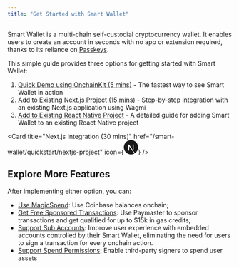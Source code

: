 ```yaml
---
title: "Get Started with Smart Wallet"
---
```


Smart Wallet is a multi-chain self-custodial cryptocurrency wallet. It enables users to create an account in seconds
with no app or extension required, thanks to its reliance on [Passkeys](https://passkeys.com).

This simple guide provides three options for getting started with Smart Wallet:

1. [Quick Demo using OnchainKit (5 mins)](/smart-wallet/quickstart/quick-demo) - The fastest way to see Smart Wallet in action
2. [Add to Existing Next.js Project (15 mins)](/smart-wallet/quickstart/nextjs-project) - Step-by-step integration with an existing Next.js application using Wagmi
3. [Add to Existing React Native Project](/smart-wallet/quickstart/react-native-project) - A detailed guide for adding Smart Wallet to an existing React Native project


<CardGroup>
  <Card
    title="Quick Demo (15 mins)"
    href="/smart-wallet/quickstart/quick-demo"
    icon="shapes"
  />
    
  <Card
    title="Next.js Integration (30 mins)"
    href="/smart-wallet/quickstart/nextjs-project"
    icon={<svg xmlns="http://www.w3.org/2000/svg" xmlns:xlink="http://www.w3.org/1999/xlink" width="32px" height="32px" viewBox="0 0 256 256" version="1.1" preserveAspectRatio="xMidYMid">
      <g>
        <path d="M119.616813,0.0688905149 C119.066276,0.118932037 117.314565,0.294077364 115.738025,0.419181169 C79.3775171,3.69690087 45.3192571,23.3131775 23.7481916,53.4631946 C11.7364614,70.2271045 4.05395894,89.2428829 1.15112414,109.384595 C0.12512219,116.415429 0,118.492153 0,128.025062 C0,137.557972 0.12512219,139.634696 1.15112414,146.665529 C8.10791789,194.730411 42.3163245,235.11392 88.7116325,250.076335 C97.0197458,252.753556 105.778299,254.580072 115.738025,255.680985 C119.616813,256.106338 136.383187,256.106338 140.261975,255.680985 C157.453763,253.779407 172.017986,249.525878 186.382014,242.194795 C188.584164,241.068861 189.00958,240.768612 188.709286,240.518404 C188.509091,240.36828 179.124927,227.782837 167.86393,212.570214 L147.393939,184.922273 L121.743891,146.965779 C107.630108,126.098464 96.0187683,109.034305 95.9186706,109.034305 C95.8185728,109.009284 95.7184751,125.873277 95.6684262,146.465363 C95.5933529,182.52028 95.5683284,183.971484 95.1178886,184.82219 C94.4672532,186.048207 93.9667644,186.548623 92.915738,187.099079 C92.114956,187.499411 91.4142717,187.574474 87.6355816,187.574474 L83.3063539,187.574474 L82.1552297,186.848872 C81.4044966,186.373477 80.8539589,185.747958 80.4785924,185.022356 L79.9530792,183.896422 L80.0031281,133.729796 L80.0782014,83.5381493 L80.8539589,82.5623397 C81.25435,82.0369037 82.1051808,81.3613431 82.7057674,81.0360732 C83.7317693,80.535658 84.1321603,80.4856165 88.4613881,80.4856165 C93.5663734,80.4856165 94.4172043,80.6857826 95.7434995,82.1369867 C96.1188661,82.5373189 110.007429,103.454675 126.623656,128.650581 C143.239883,153.846488 165.962072,188.250034 177.122972,205.139048 L197.392766,235.839522 L198.418768,235.163961 C207.502639,229.259062 217.112023,220.852086 224.719453,212.09482 C240.910264,193.504394 251.345455,170.835585 254.848876,146.665529 C255.874878,139.634696 256,137.557972 256,128.025062 C256,118.492153 255.874878,116.415429 254.848876,109.384595 C247.892082,61.3197135 213.683675,20.9362052 167.288368,5.97379012 C159.105376,3.32158945 150.396872,1.49507389 140.637341,0.394160408 C138.234995,0.143952798 121.693842,-0.131275573 119.616813,0.0688905149 L119.616813,0.0688905149 Z M172.017986,77.4831252 C173.219159,78.0836234 174.195112,79.2345784 174.545455,80.435575 C174.74565,81.0861148 174.795699,94.9976579 174.74565,126.348671 L174.670577,171.336 L166.73783,159.17591 L158.780059,147.01582 L158.780059,114.313685 C158.780059,93.1711423 158.880156,81.2862808 159.030303,80.7108033 C159.430694,79.3096407 160.306549,78.2087272 161.507722,77.5581875 C162.533724,77.0327515 162.909091,76.98271 166.837928,76.98271 C170.541544,76.98271 171.19218,77.0327515 172.017986,77.4831252 Z" fill="currentColor">
    </path>
        </g>
    </svg>}
  />

  <Card
    title="React Native Integration (30 mins)"
    href="/smart-wallet/quickstart/react-native-project"
    icon="react"
  />
    
</CardGroup>
<SmartWalletQuickstartOptions />

## Explore More Features

After implementing either option, you can:

- [Use MagicSpend](/smart-wallet/concepts/features/built-in/MagicSpend): Use Coinbase balances onchain;
- [Get Free Sponsored Transactions](/smart-wallet/concepts/base-gasless-campaign): Use Paymaster to sponsor transactions and get qualified for up to $15k in gas credits;
- [Support Sub Accounts](/smart-wallet/guides/sub-accounts): Improve user experience with embedded accounts controlled by their Smart Wallet,
  eliminating the need for users to sign a transaction for every onchain action.
- [Support Spend Permissions](/smart-wallet/guides/spend-permissions): Enable third-party signers to spend user assets
